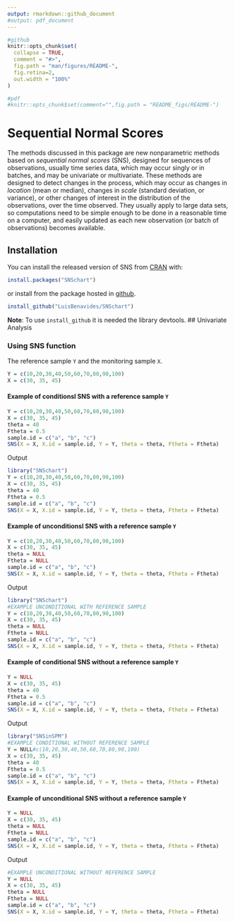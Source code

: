 ```yaml
---
output: rmarkdown::github_document
#output: pdf_document
---
```


<!-- README.md is generated from README.Rmd. Please edit that file -->

```r
#github
knitr::opts_chunk$set(
  collapse = TRUE,
  comment = "#>",
  fig.path = "man/figures/README-",
  fig.retina=2,
  out.width = "100%"
)

#pdf
#knitr::opts_chunk$set(comment="",fig.path = "README_figs/README-")
```

# Sequential Normal Scores
The methods discussed in this package are new nonparametric methods based on *sequential normal scores* (SNS), designed for sequences of observations, usually time series data, which may occur singly or in batches, and may be univariate or multivariate. These methods are designed to detect changes in the process, which may occur as changes in *location* (mean or median), changes in *scale* (standard deviation, or variance), or other changes of interest in the distribution of the observations, over the time observed. They usually apply to large data sets, so computations need to be simple enough to be done in a reasonable time on a computer, and easily updated as each new observation (or batch of observations) becomes available.

## Installation

You can install the released version of SNS from [CRAN](https://CRAN.R-project.org) with:

``` r
install.packages("SNSchart")
```

or install from the package hosted in [github](https://github.com/LuisBenavides/snsinspm).

``` r
install_github("LuisBenavides/SNSchart")
```

**Note**: To use `install_github` it is needed the library devtools.
## Univariate Analysis


### Using SNS function
The reference sample `Y` and the monitoring sample `X`.
```r
Y = c(10,20,30,40,50,60,70,80,90,100)
X = c(30, 35, 45)
```

#### Example of conditionsl SNS with a reference sample `Y`
```r
Y = c(10,20,30,40,50,60,70,80,90,100)
X = c(30, 35, 45)
theta = 40
Ftheta = 0.5
sample.id = c("a", "b", "c")
SNS(X = X, X.id = sample.id, Y = Y, theta = theta, Ftheta = Ftheta)
```
Output
```r
library("SNSchart")
Y = c(10,20,30,40,50,60,70,80,90,100)
X = c(30, 35, 45)
theta = 40
Ftheta = 0.5
sample.id = c("a", "b", "c")
SNS(X = X, X.id = sample.id, Y = Y, theta = theta, Ftheta = Ftheta)
```

#### Example of unconditionsl SNS with a reference sample `Y`
```r
Y = c(10,20,30,40,50,60,70,80,90,100)
X = c(30, 35, 45)
theta = NULL
Ftheta = NULL
sample.id = c("a", "b", "c")
SNS(X = X, X.id = sample.id, Y = Y, theta = theta, Ftheta = Ftheta)
```
Output
```r
library("SNSchart")
#EXAMPLE UNCONDITIONAL WITH REFERENCE SAMPLE
Y = c(10,20,30,40,50,60,70,80,90,100)
X = c(30, 35, 45)
theta = NULL
Ftheta = NULL
sample.id = c("a", "b", "c")
SNS(X = X, X.id = sample.id, Y = Y, theta = theta, Ftheta = Ftheta)
```


#### Example of conditional SNS without a reference sample `Y`
```r
Y = NULL
X = c(30, 35, 45)
theta = 40
Ftheta = 0.5
sample.id = c("a", "b", "c")
SNS(X = X, X.id = sample.id, Y = Y, theta = theta, Ftheta = Ftheta)
```
Output
```r
library("SNSinSPM")
#EXAMPLE CONDITIONAL WITHOUT REFERENCE SAMPLE
Y = NULL#c(10,20,30,40,50,60,70,80,90,100)
X = c(30, 35, 45)
theta = 40
Ftheta = 0.5
sample.id = c("a", "b", "c")
SNS(X = X, X.id = sample.id, Y = Y, theta = theta, Ftheta = Ftheta)
```


#### Example of unconditional SNS without a reference sample `Y`
```r
Y = NULL
X = c(30, 35, 45)
theta = NULL
Ftheta = NULL
sample.id = c("a", "b", "c")
SNS(X = X, X.id = sample.id, Y = Y, theta = theta, Ftheta = Ftheta)
```
Output
```r
#EXAMPLE UNCONDITIONAL WITHOUT REFERENCE SAMPLE
Y = NULL
X = c(30, 35, 45)
theta = NULL
Ftheta = NULL
sample.id = c("a", "b", "c")
SNS(X = X, X.id = sample.id, Y = Y, theta = theta, Ftheta = Ftheta)
```
